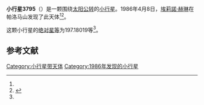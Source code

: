 {{Infobox planet
| bgcolour = #FFFFC0
| name = 3795 Nigel
| symbol = 
| image = 
| caption = 
| discovery = yes
| discovery_ref = 
| discoverer = [[埃莉諾·赫琳|埃莉諾·赫琳]]
| discovery_site = [[帕洛马山|帕洛马山]] 
| discovered = 1986年4月8日
| designations = yes
| mp_name = 
| named_after = 
| alt_names = 1986 GV1/ 1957 QM / 1975 JD
| mp_category = [[主带小行星|主带小行星]]
| orbit_ref = <ref name="a">[http://ssd.jpl.nasa.gov/sbdb.cgi?sstr=3795 3795 Nigel] {{Wayback|url=http://ssd.jpl.nasa.gov/sbdb.cgi?sstr=3795 |date=20200917210713 }}，小行星數據庫瀏覽器（JPL Small-Body Database Browser）－[[美国国家航空航天局|美国国家航空航天局]]喷气推进实验室</ref>
| epoch = 2456400.5 (2013年4月18日更新)
| aphelion = {{convert|2.8243768|AU|km|3|abbr=on|lk=out}}
| perihelion = {{convert|1.9546054|AU|km|3|abbr=on}}
| semimajor = {{convert|2.3894911|AU|km|3|abbr=on}}
| eccentricity = 0.1819993
| period = 1349.138592 [[日|日]]<br />3.69[[儒略年|儒略年]]
| avg_speed = 
| inclination = 9.82023
| asc_node = 66.09589
| mean_anomaly = 
| arg_peri = 197.18019
| satellites = 
| physical_characteristics = yes
| dimensions = 
| mass = 
| density = 
| surface_grav = 
| escape_velocity = 
| sidereal_day = 
| axial_tilt = 
| pole_ecliptic_lat = 
| pole_ecliptic_lon = 
| albedo = 
| temperatures= 
| temp_name1 = 
| mean_temp_1 = 
| max_temp_1 = 
| temp_name2 = 
| max_temp_2 = 
| spectral_type = 
| abs_magnitude = 197.18019
}}

'''小行星3795'''（{{lang-en|3795 Nigel}}）是一颗围绕[[太阳|太阳]][[公转|公转]]的[[小行星|小行星]]。1986年4月8日，[[埃莉諾·赫琳|埃莉諾·赫琳]]在帕洛马山发现了此天体<ref name="a" /><ref>{{cite news|title=小行星列表|url=http://cfa-www.harvard.edu/iau/lists/NumberedMPs.txt|accessdate=2013-07-08|newspaper=哈佛大学|archive-date=2008-05-17|archive-url=https://web.archive.org/web/20080517010638/http://cfa-www.harvard.edu/iau/lists/NumberedMPs.txt|dead-url=no}}</ref>。

这颗小行星的[[绝对星等|绝对星等]]为197.18019等<ref name="a" />。

==参考文献==
{{reflist}}
{{Minor Planet Number|[[小行星3794|小行星3794]]|[[小行星3796|小行星3796]]}}

{{小天体}}

[[Category:小行星带天体|Category:小行星带天体]]
[[Category:1986年发现的小行星|Category:1986年发现的小行星]]

{{asteroid-stub}}